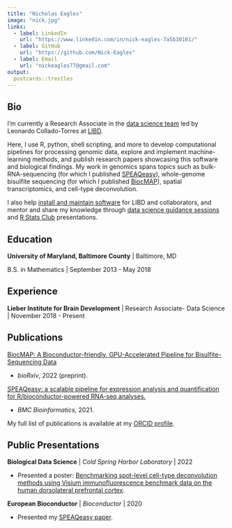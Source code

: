 ```yaml
---
title: "Nicholas Eagles"
image: "nick.jpg"
links:
  - label: LinkedIn
    url: "https://www.linkedin.com/in/nick-eagles-7a5b30161/"
  - label: GitHub
    url: "https://github.com/Nick-Eagles"
  - label: Email
    url: "nickeagles77@gmail.com"
output:
  postcards::trestles
---
```

 
## Bio

I'm currently a Research Associate in the [data science team](https://lcolladotor.github.io/bioc_team_ds/) led by Leonardo Collado-Torres at [LIBD](https://www.libd.org/).

Here, I use R, python, shell scripting, and more to develop computational pipelines for processing genomic data, explore and implement machine-learning methods, and publish research papers showcasing this software and biological findings. My work in genomics spans topics such as bulk-RNA-sequencing (for which I published [SPEAQeasy](https://doi.org/10.1186/s12859-021-04142-3)), whole-genome bisulfite sequencing (for which I published [BiocMAP](https://doi.org/10.1101/2022.04.20.488947)), spatial transcriptomics, and cell-type deconvolution.

I also help [install and maintain software](https://github.com/LieberInstitute/jhpce_mod_source) for LIBD and collaborators, and mentor and share my knowledge through [data science guidance sessions](https://lcolladotor.github.io/bioc_team_ds/data-science-guidance-sessions.html) and [R Stats Club](http://research.libd.org/rstatsclub/) presentations.

## Education

**University of Maryland, Baltimore County** | Baltimore, MD

B.S. in Mathematics | September 2013 - May 2018

## Experience

**Lieber Institute for Brain Development** | Research Associate- Data Science | November 2018 - Present

## Publications

[BiocMAP: A Bioconductor-friendly, GPU-Accelerated Pipeline for Bisulfite-Sequencing Data](https://doi.org/10.1101/2022.04.20.488947)

- *bioRxiv*, 2022 (preprint).

[SPEAQeasy: a scalable pipeline for expression analysis and quantification for R/bioconductor-powered RNA-seq analyses.](https://doi.org/10.1186/s12859-021-04142-3)

- *BMC Bioinformatics*, 2021.

My full list of publications is available at my [ORCID profile](https://orcid.org/0000-0002-9808-5254).

## Public Presentations

**Biological Data Science** | *Cold Spring Harbor Laboratory* | 2022

- Presented a poster: [Benchmarking spot-level cell-type deconvolution methods using Visium immunofluorescence benchmark data on the human dorsolateral prefrontal cortex](https://speakerdeck.com/nickeagles/bds-2022).

**European Bioconductor** | *Bioconductor* | 2020

- Presented my [SPEAQeasy paper](https://www.youtube.com/watch?v=tPSG23hUHSI).

